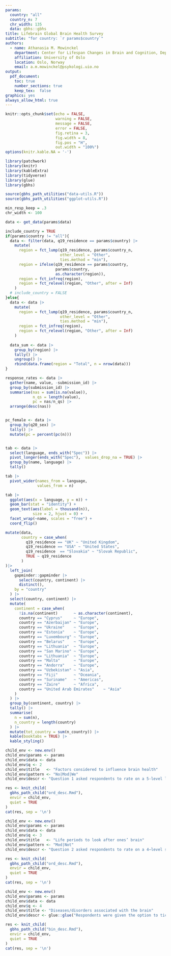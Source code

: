 ```yaml
---
params: 
  country: "all"
  country_n: 7
  chr_width: 135
  data: gbhs::gbhs
title: Lifebrain Global Brain Health Survey
subtitle: "for country: `r params$country`"
authors:
  - name: Athanasia M. Mowinckel
    department: Center for Lifespan Changes in Brain and Cognition, Dept. of Psychology
    affiliation: University of Oslo
    location: Oslo, Norway
    email: a.m.mowinckel@psykologi.uio.no
output: 
  pdf_document:
    toc: true
    number_sections: true
    keep_tex:  false
graphics: yes
always_allow_html: true
---
```


```r
knitr::opts_chunk$set(echo = FALSE, 
                      warning = FALSE,
                      message = FALSE,
                      error = FALSE,
                      fig.retina = 3,
                      fig.width = 8,
                      fig.pos = "H",
                      out.width = "100%")
options(knitr.kable.NA = '-')

library(patchwork)
library(knitr)
library(kableExtra)
library(tidyverse) 
library(glue)
library(gbhs)

source(gbhs_path_utilities("data-utils.R"))
source(gbhs_path_utilities("ggplot-utils.R"))

min_resp_keep = .3
chr_width <- 100
```

```r
data <- get_data(params$data)

include_country = TRUE
if(params$country != "all"){
  data <- filter(data, q19_residence == params$country) |> 
    mutate(
      region = fct_lump(q19_residence, params$country_n, 
                        other_level = "Other", 
                        ties.method = "min"),
      region = ifelse(q19_residence == params$country, 
                      params$country, 
                      as.character(region)),
      region = fct_infreq(region),
      region = fct_relevel(region, "Other", after = Inf)
    )
  # include_country = FALSE
}else{
  data <- data |> 
    mutate(
      region = fct_lump(q19_residence, params$country_n, 
                        other_level = "Other", 
                        ties.method = "min"),
      region = fct_infreq(region),
      region = fct_relevel(region, "Other", after = Inf)
    )
  
  data_sum <- data |>
    group_by(region) |>
    tally() |> 
    ungroup() |> 
    rbind(data.frame(region = "Total", n = nrow(data)))
}

response_rates <- data |> 
  gather(name, value, -submission_id) |> 
  group_by(submission_id) |> 
  summarise(nas = sum(is.na(value)),
            n_qs = length(value),
            pc = nas/n_qs) |> 
  arrange(desc(nas))


pc_female <- data |> 
  group_by(q20_sex) |> 
  tally() |> 
  mutate(pc = percent(pc(n)))


tab <- data |> 
  select(language, ends_with("Spec")) |> 
  pivot_longer(ends_with("Spec"),  values_drop_na = TRUE) |> 
  group_by(name, language) |> 
  tally() 

tab |> 
  pivot_wider(names_from = language,
              values_from = n)

tab |> 
  ggplot(aes(x = language, y = n)) + 
  geom_bar(stat = "identity") +
  geom_text(aes(label = thousand(n)), 
            size = 2, hjust = 0) +
  facet_wrap(~name, scales = "free") +
  coord_flip()
```

```r
mutate(data, 
       country = case_when(
         q19_residence == "UK" ~ "United Kingdom",
         q19_residence == "USA" ~ "United States",
         q19_residence  == "Slovakia" ~ "Slovak Republic",
         TRUE ~ q19_residence 
       )
)|> 
  left_join(
    gapminder::gapminder |> 
      select(country, continent) |> 
      distinct(),
    by = "country"
  ) |> 
  select(country, continent) |> 
  mutate(
    continent = case_when(
      !is.na(continent)       ~ as.character(continent),
      country == "Cyprus"     ~ "Europe",
      country == "Azerbaijan" ~ "Europe",
      country == "Ukraine"    ~ "Europe",
      country == "Estonia"    ~ "Europe",
      country == "Luxembourg" ~ "Europe",
      country == "Belarus"    ~ "Europe",
      country == "Lithuania"  ~ "Europe",
      country == "San Marino" ~ "Europe",
      country == "Lithuania"  ~ "Europe",
      country == "Malta"      ~ "Europe",
      country == "Andorra"    ~ "Europe",
      country == "Uzbekistan" ~ "Asia",
      country == "Fiji"       ~ "Oceania",
      country == "Suriname"   ~ "Americas",
      country == "Zaire"      ~ "Africa",
      country == "United Arab Emirates"    ~ "Asia"
    )
  ) |> 
  group_by(continent, country) |> 
  tally() |> 
  summarise(
    n = sum(n),
    n_country = length(country)
  ) |> 
  mutate(tot_country = sum(n_country)) |> 
  kable(booktabs = TRUE) |> 
  kable_styling()
```

\newpage

```r
child_env <- new.env()
child_env$params <- params
child_env$data <- data
child_env$q <- 2
child_env$title   <- "Factors considered to influence brain health"
child_env$pattern <- "No|Mod|We"
child_env$descr <- "Question 1 asked respondents to rate on a 5-level likert-scale how strongly different life periods influence brain health."

res <- knit_child(
  gbhs_path_child("ord_desc.Rmd"),
  envir = child_env,
  quiet = TRUE
)
cat(res, sep = '\n')
```

\newpage

```r
child_env <- new.env()
child_env$params <- params
child_env$data <- data
child_env$q <- 3
child_env$title   <- "Life periods to look after ones’ brain"
child_env$pattern <- "Mod|Not"
child_env$descr <- "Question 2 asked respondents to rate on a 4−level scale at which life stages it is important to look after one's  brain health. In the womb (before birth); Childhood (0-12 years); Adolescence (13-18 years); Young adulthood (19−45 years); Middle age (45-65 years); Old age (over 65 years)"

res <- knit_child(
  gbhs_path_child("ord_desc.Rmd"),
  envir = child_env,
  quiet = TRUE
)
cat(res, sep = '\n')
```

\newpage


```r
child_env <- new.env()
child_env$params <- params
child_env$data <- data
child_env$q <- 4
child_env$title <- "Diseases/disorders associated with the brain"
child_env$descr <- glue::glue("Respondents were given the option to tick boxes with the diseases presented above to indicate which ones they associated with the brain. They were allowed to select as many categories as they wished. The question was optional, and as such we present data from the {thousand(length(unique(gbhs_long_q(4, data)$submission_id)))} who responded to the question. We do not know if those who refrained from responding did so because they did not associate any of the diseases with the brain, or if they simply did not wish to respond.")

res <- knit_child(
  gbhs_path_child("bin_desc.Rmd"),
  envir = child_env,
  quiet = TRUE
)
cat(res, sep = '\n')
```
